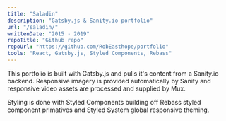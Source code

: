 ```yaml
---
title: "Saladin"
description: "Gatsby.js & Sanity.io portfolio"
url: "/saladin/"
writtenDate: "2015 - 2019"
repoTitle: "Github repo"
repoUrl: "https://github.com/RobEasthope/portfolio"
tools: "React, Gatsby.js, Styled Components, Rebass"
---
```


This portfolio is built with Gatsby.js and pulls it's content from a Sanity.io backend. Responsive imagery is provided automatically by Sanity and responsive video assets are processed and supplied by Mux.

Styling is done with Styled Components building off Rebass styled component primatives and Styled System global responsive theming.
